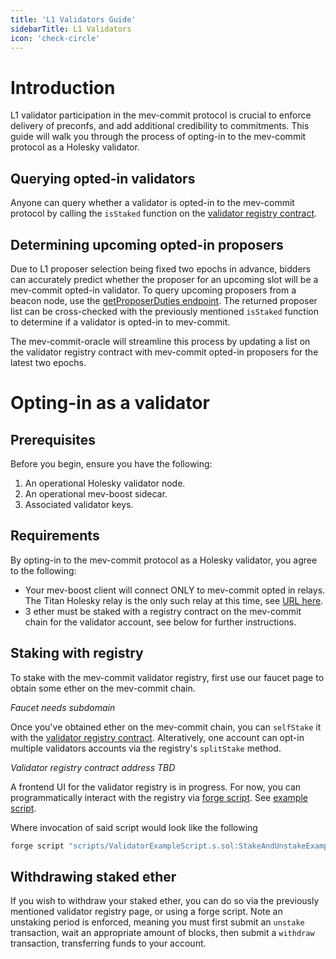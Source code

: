 ```yaml
---
title: 'L1 Validators Guide'
sidebarTitle: L1 Validators
icon: 'check-circle'
---
```


# Introduction

L1 validator participation in the mev-commit protocol is crucial to enforce delivery of preconfs, and add additional credibility to commitments. This guide will walk you through the process of opting-in to the mev-commit protocol as a Holesky validator.

## Querying opted-in validators

Anyone can query whether a validator is opted-in to the mev-commit protocol by calling the `isStaked` function on the [validator registry contract](https://github.com/primevprotocol/contracts/pull/86).

## Determining upcoming opted-in proposers

Due to L1 proposer selection being fixed two epochs in advance, bidders can accurately predict whether the proposer for an upcoming slot will be a mev-commit opted-in validator. To query upcoming proposers from a beacon node, use the [getProposerDuties endpoint](https://ethereum.github.io/beacon-APIs/#/Validator/getProposerDuties). The returned proposer list can be cross-checked with the previously mentioned `isStaked` function to determine if a validator is opted-in to mev-commit.

The mev-commit-oracle will streamline this process by updating a list on the validator registry contract with mev-commit opted-in proposers for the latest two epochs.

# Opting-in as a validator

## Prerequisites

Before you begin, ensure you have the following:

1. An operational Holesky validator node. 
2. An operational mev-boost sidecar.
3. Associated validator keys.

## Requirements

By opting-in to the mev-commit protocol as a Holesky validator, you agree to the following:

* Your mev-boost client will connect ONLY to mev-commit opted in relays. The Titan Holesky relay is the only such relay at this time, see [URL here](https://docs.titanrelay.xyz/).
* 3 ether must be staked with a registry contract on the mev-commit chain for the validator account, see below for further instructions.

## Staking with registry

To stake with the mev-commit validator registry, first use our faucet page to obtain some ether on the mev-commit chain.

_Faucet needs subdomain_

Once you've obtained ether on the mev-commit chain, you can `selfStake` it with the [validator registry contract](https://github.com/primevprotocol/monorepo/blob/40e00bc8f95329423a116077f7b5ef11ac7df3e2/contracts/contracts/ValidatorRegistry.sol). Alteratively, one account can opt-in multiple validators accounts via the registry's `splitStake` method.

_Validator registry contract address TBD_

A frontend UI for the validator registry is in progress. For now, you can programmatically interact with the registry via [forge script](https://book.getfoundry.sh/reference/forge/forge-script). See [example script](https://github.com/primevprotocol/monorepo/blob/40e00bc8f95329423a116077f7b5ef11ac7df3e2/contracts/scripts/ValidatorExampleScript.s.sol).

Where invocation of said script would look like the following

```bash
forge script "scripts/ValidatorExampleScript.s.sol:StakeAndUnstakeExample" --rpc-url "https://chainrpc.testnet.mev-commit.xyz" --private-key $PRIVATE_KEY --broadcast --chain-id "17864" -vvvv --use 0.8.23 --via-ir
```

## Withdrawing staked ether

If you wish to withdraw your staked ether, you can do so via the previously mentioned validator registry page, or using a forge script. Note an unstaking period is enforced, meaning you must first submit an `unstake` transaction, wait an appropriate amount of blocks, then submit a `withdraw` transaction, transferring funds to your account.
